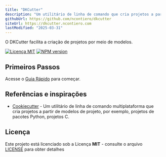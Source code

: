 ```yaml
---
title: "DKCutter"
description: "Um utilitário de linha de comando que cria projetos a partir de modelos."
githubUrl: https://github.com/ncontiero/dkcutter
siteUrl: https://dkcutter.ncontiero.com
lastModified: "2025-03-31"
---
```


O DKCutter facilita a criação de projetos por meio de modelos.

[![Licença MIT](https://img.shields.io/badge/licence-MIT-7c3aed)](https://github.com/ncontiero/dkcutter/blob/main/LICENSE)
[![NPM version][npm-image]][npm-url]

[npm-url]: https://www.npmjs.com/package/dkcutter
[npm-image]: https://img.shields.io/npm/v/dkcutter?color=7c3aed&logoColor=7c3aed

## Primeiros Passos

Acesse o [Guia Rápido](https://dkcutter.ncontiero.com/guide/start/getting-started) para começar.

## Referências e inspirações

- [Cookiecutter](https://github.com/cookiecutter/cookiecutter) - Um utilitário de linha de comando multiplataforma que cria projetos a partir de modelos de projeto, por exemplo, projetos de pacotes Python, projetos C.

## Licença

Este projeto está licenciado sob a Licença **MIT** - consulte o arquivo [LICENSE](https://github.com/ncontiero/dkcutter/blob/main/LICENSE) para obter detalhes
